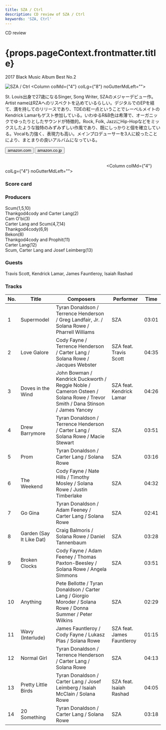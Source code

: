 ```yaml
---
title: SZA / Ctrl
description: CD review of SZA / Ctrl
keywords: 'SZA, Ctrl'
---
```




<p className="largeP">CD review</p>
<h1 className="h1--no--margin">{props.pageContext.frontmatter.title}</h1>
<p className="largeP"><Link to="/best50/2017/">2017 Black Music Album Best No.2</Link></p>

<Row  className="image-card-group">
	<Column colMd={"3"} colLg={"4"} noGutterMdLeft="">
       <ImageCard>

![SZA / Ctrl](../../images/cd/sza1L.jpg) 
</ImageCard>
	</Column>
	<Column colMd={"4"} colLg={"8"} noGutterMdLeft="">
	<p>
	St. Louis出身で27歳になるSinger, Song Writer, SZAのメジャーデビュー作。Artist nameはRZAへのリスペクトを込めているらしい。デジタルでのEPを経て、満を持してのリリースであり、TDEの紅一点ということでレーベルメイトのKendrick Lamarもゲスト参加している。いわゆるR&B色は希薄で、オーガニックでゆったりとしたサウンドが特徴的。Rock, Folk, JazzにHip-Hopなどをミックスしたような独特のみずみずしい作風であり、既にしっかりと個を確立している。Vocalも力強く、表現力も高い。メインプロデューサーを3人に絞ったことにより、まとまりの良いアルバムになっている。
	</p>
	<div>
	  <Button href="https://amzn.to/2DGfW8e" kind="primary" size="small" renderIcon={ArrowUpRight24}>
      amazon.com
    </Button>
    <Button href="https://amzn.to/3h0IvvA" kind="secondary" size="small" renderIcon={ArrowUpRight24}>
      amazon.co.jp
    </Button>
	</div>
	<a href="https://geo.music.apple.com/jp/album/ctrl/1239976329?mt=1&app=music&ls=1&at=11lcug" style="display:inline-block;overflow:hidden;background:url(https://linkmaker.itunes.apple.com/ja-jp/lockup.svg?releaseDate=2017-06-09&kind=album&bubble=apple_music&style=mono-black) no-repeat;width:180px;height:45px;"></a>
	<a href="https://geo.music.apple.com/jp/album/ctrl/1239976329?app=itunes&at=11lcug" style="display:inline-block;overflow:hidden;background:url(https://linkmaker.itunes.apple.com/ja-jp/badge-lrg.svg?releaseDate=2017-06-09&kind=album&bubble=itunes_music) no-repeat;width:140px;height:45px;"></a>
	</Column>
</Row>
<Row >
	<Column colMd={"4"} colLg={"4"} noGutterMdLeft="">
<div>
    <h3>Score card</h3>
	<SliderJS1 value="4" />
    <SliderJS2 value="2" />
	<SliderJS3 value="1" />
    <SliderJS4 value="9" />
</div>
</Column>
<Column colMd={"8"} colLg={"8"} noGutterMdLeft="">
<div>
<h3>Producers</h3>
<p>
Scum(1,5,10)
<br/>Thankgod4cody and Carter Lang(2)
<br/>Cam O'bi(3)
<br/>Carter Lang and Scum(4,7,14)
<br/>Thankgod4cody(6,9)
<br/>Bekon(8)
<br/>Thankgod4cody and Prophit(11)
<br/>Carter Lang(12)
<br/>Scum, Carter Lang and Josef Leimberg(13)
</p>
<h3>Guests</h3>
<p>
Travis Scott, Kendrick Lamar, James Fauntleroy, Isaiah Rashad
</p>
</div>
</Column>
</Row>

<h3>Tracks</h3>

| No. |	 Title                   |	 Composers                                                                                                                 |	 Performer              | Time	|
| --- |	------------------------ | --------------------------------------------------------------------------------------------------------------------------- | -------------------------- | ----- |
| 1	  |	Supermodel               | Tyran Donaldson / Terrence Henderson / Greg Landfair, Jr. / Solana Rowe / Pharrell Williams                                 | SZA                       	| 03:01 |
| 2	  |	Love Galore              | Cody Fayne / Terrence Henderson / Carter Lang / Solana Rowe / Jacques Webster                                               | SZA feat. Travis Scott    	| 04:35 |
| 3	  |	Doves in the Wind        | John Bowman / Kendrick Duckworth / Reggie Noble / Cameron Osteen / Solana Rowe / Trevor Smith / Dana Stinson / James Yancey | SZA feat. Kendrick Lamar  	| 04:26 |
| 4	  |	Drew Barrymore           | Tyran Donaldson / Terrence Henderson / Carter Lang / Solana Rowe / Macie Stewart                                            | SZA                       	| 03:51 |
| 5	  |	Prom                     | Tyran Donaldson / Carter Lang / Solana Rowe                                                                                 | SZA                       	| 03:16 |
| 6	  |	The Weekend              | Cody Fayne / Nate Hills / Timothy Mosley / Solana Rowe / Justin Timberlake                                                  | SZA                       	| 04:32 |
| 7	  |	Go Gina                  | Tyran Donaldson / Adam Feeney / Carter Lang / Solana Rowe                                                                   | SZA                       	| 02:41 |
| 8	  |	Garden (Say It Like Dat) | Craig Balmoris / Solana Rowe / Daniel Tannenbaum                                                                            | SZA                       	| 03:28 |
| 9	  |	Broken Clocks            | Cody Fayne / Adam Feeney / Thomas Paxton-Beesley / Solana Rowe / Angela Simmons                                             | SZA                       	| 03:51 |
| 10  |	Anything                 | Pete Bellotte / Tyran Donaldson / Carter Lang / Giorgio Moroder / Solana Rowe / Donna Summer / Peter Wilkins                | SZA                       	| 02:29 |
| 11  |	Wavy (Interlude)         | James Fauntleroy / Cody Fayne / Lukasz Plas / Solana Rowe                                                                   | SZA feat. James Fauntleroy	| 01:15 |
| 12  |	Normal Girl              | Tyran Donaldson / Terrence Henderson / Carter Lang / Solana Rowe                                                            | SZA                       	| 04:13 |
| 13  |	Pretty Little Birds      | Tyran Donaldson / Carter Lang / Josef Leimberg / Isaiah McClain / Solana Rowe                                               | SZA feat. Isaiah Rashad   	| 04:05 |
| 14  |	20 Something             | Tyran Donaldson / Carter Lang / Solana Rowe                                                                                 | SZA                       	| 03:18 |
